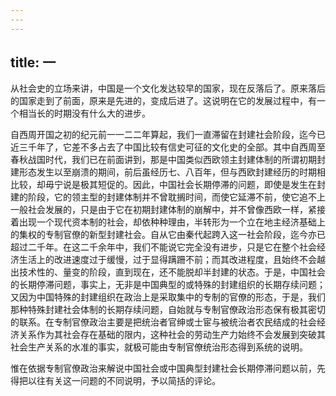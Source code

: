 ```yaml
---
---
---
```

title: 一
---



从社会史的立场来讲，中国是一个文化发达较早的国家，现在反落后了。原来落后的国家走到了前面，原来是先进的，变成后进了。这说明在它的发展过程中，有一个相当长的时期没有什么大的进步。

自西周开国之初的纪元前一一二二年算起，我们一直滞留在封建社会阶段，迄今已近三千年了，它差不多占去了中国比较有信史可征的文化史的全部。其中自西周至春秋战国时代，我们已在前面讲到，那是中国类似西欧领主封建体制的所谓初期封建形态发生以至崩溃的期间，前后虽经历七、八百年，但与西欧封建经历的时期相比较，却毋宁说是极其短促的。因此，中国社会长期停滞的问题，即使是发生在封建的阶段，它的领主型的封建体制并不曾耽搁时间，而使它延滞不前，使它追不上一般社会发展的，只是由于它在初期封建体制的崩解中，并不曾像西欧一样，紧接着出现一个现代资本制的社会，却依种种理由，半转形为一个立在地主经济基础上的集权的专制官僚的新型封建社会。自从它由秦代起跨入这一社会阶段，迄今亦已超过二千年。在这二千余年中，我们不能说它完全没有进步，只是它在整个社会经济生活上的改进速度过于缓慢，过于显得蹒跚不前；而其改进程度，且始终不会越出技术性的、量变的阶段，直到现在，还不能脱却半封建的状态。于是，中国社会的长期停滞问题，事实上，无非是中国典型的或特殊的封建组织的长期存续问题；又因为中国特殊的封建组织在政治上是采取集中的专制的官僚的形态，于是，我们那种特殊封建社会体制的长期存续问题，自始就与专制官僚政治形态保有极其密切的联系。在专制官僚政治主要是把统治者官绅或士宦与被统治者农民结成的社会经济关系作为其社会存在基础的限内，这种社会的劳动生产力始终不会发展到突破其社会生产关系的水准的事实，就极可能由专制官僚统治形态得到系统的说明。

惟在依据专制官僚政治来解说中国社会或中国典型封建社会长期停滞问题以前，先得把以往有关这一问题的不同说明，予以简括的评论。